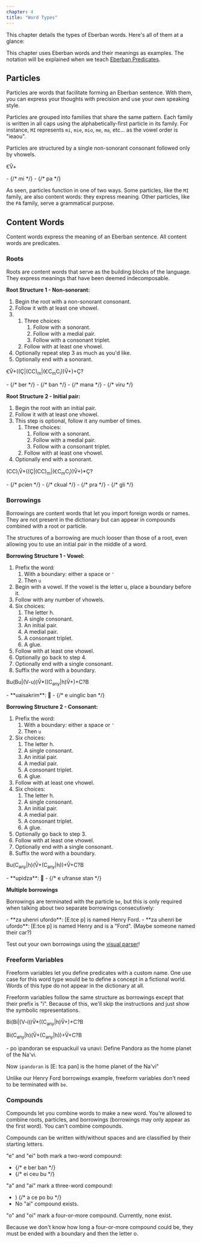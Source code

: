 ```yaml
---
chapter: 4
title: "Word Types"
---
```


This chapter details the types of Eberban words. Here's all of them at a glance:

<WordTypes client:load />

This chapter uses Eberban words and their meanings as examples. The notation
will be explained when we teach [Eberban Predicates](/chapters/eberban-predicates).

## Particles

<Info type="jargon" title="Particles">
Particles are words that facilitate forming an Eberban sentence. With them, you
can express your thoughts with precision and use your own speaking style.
</Info>

Particles are grouped into families that share the same pattern. Each family is
written in all caps using the alphabetically-first particle in its family. For
instance, `MI` represents `mi`, `mie`, `mio`, `me`, `ma`, etc... as the vowel
order is "ieaou".

Particles are structured by a single non-sonorant consonant followed only by
vhowels.

<Symbolic>ꞒV̌+</Symbolic>

<Info type="examples">
- <DictEntry client:load inline id="unfcuerxgm" /> {/* mi */}
- <DictEntry client:load inline id="awzbv8iu8c" /> {/* pa */}
</Info>

As seen, particles function in one of two ways. Some particles, like the `MI`
family, are also content words: they express meaning. Other particles, like the 
`PA` family, serve a grammatical purpose.

## Content Words

<Info type="jargon" title="Content Words">
Content words express the meaning of an Eberban sentence. All content words are
predicates.
</Info>

### Roots

<Info type="jargon" title="Roots">
Roots are content words that serve as the building blocks of the language. They
express meanings that have been deemed indecomposable.
</Info>

**Root Structure 1 - Non-sonorant:**

1. Begin the root with a non-sonorant consonant.
1. Follow it with at least one vhowel.
1. &nbsp;
   1. Three choices:
      1. Follow with a sonorant.
      1. Follow with a medial pair.
      1. Follow with a consonant triplet.
   1. Follow with at least one vhowel.
1. Optionally repeat step 3 as much as you'd like.
1. Optionally end with a sonorant.

<Symbolic>ꞒV̌+((Ç|(CC)<sub>m</sub>|(ꞒC<sub>m</sub>C<sub>i</sub>))V̌+)+Ç?</Symbolic>

<Info type="examples">
- <DictEntry client:load inline id="vz1h8ccnmh" /> {/* ber */}
- <DictEntry client:load inline id="pwmxutektw" /> {/* ban */}
- <DictEntry client:load inline id="la6bqysk7n" /> {/* mana */}
- <DictEntry client:load inline id="r9jofkaowc" /> {/* viru */}
</Info>

**Root Structure 2 - Initial pair:**

1. Begin the root with an initial pair.
1. Follow it with at least one vhowel.
1. This step is optional, follow it any number of times.
   1. Three choices:
      1. Follow with a sonorant.
      1. Follow with a medial pair.
      1. Follow with a consonant triplet.
   1. Follow with at least one vhowel.
1. Optionally end with a sonorant.

<Symbolic>(CC)<sub>i</sub>V̌+((Ç|(CC)<sub>m</sub>|(ꞒC<sub>m</sub>C<sub>i</sub>))V̌+)*Ç?</Symbolic>

<Info type="examples">
- <DictEntry client:load inline id="0uujkotag5" /> {/* pcien */}
- <DictEntry client:load inline id="i24b50cv0l" /> {/* ckual */}
- <DictEntry client:load inline id="scjlbqkhj0" /> {/* pra */}
- <DictEntry client:load inline id="r7wbdwqgm0" /> {/* gli */}
</Info>

### Borrowings

<Info type="jargon" title="Borrowings">
Borrowings are content words that let you import foreign words or names. They
are not present in the dictionary but can appear in compounds combined with a
root or particle.
</Info>

The structures of a borrowing are much looser than those of a root, even
allowing you to use an initial pair in the middle of a word.

**Borrowing Structure 1 - Vowel:**

1. Prefix the word:
   1. With a boundary: either a space or `'`
   1. Then `u`
1. Begin with a vowel. If the vowel is the letter u, place a boundary before it.
1. Follow with any number of vhowels.
1. Six choices:
   1. The letter h.
   1. A single consonant.
   1. An initial pair.
   1. A medial pair.
   1. A consonant triplet.
   1. A glue.
1. Follow with at least one vhowel.
1. Optionally go back to step 4.
1. Optionally end with a single consonant.
1. Suffix the word with a boundary.

<Symbolic>Bu(Bu|(V-u))V̌*((C<sub>any</sub>|h)V̌+)+C?B</Symbolic>

<Info type="examples">
- **uaisakrim**: 🍨
- <DictEntry client:load inline id="funyada7wl" /> {/* e uinglic ban */}
</Info>

**Borrowing Structure 2 - Consonant:**

1. Prefix the word:
   1. With a boundary: either a space or `'`
   1. Then `u`
1. Six choices:
   1. The letter h.
   1. A single consonant.
   1. An initial pair.
   1. A medial pair.
   1. A consonant triplet.
   1. A glue.
1. Follow with at least one vhowel.
1. Six choices:
   1. The letter h.
   1. A single consonant.
   1. An initial pair.
   1. A medial pair.
   1. A consonant triplet.
   1. A glue.
1. Optionally go back to step 3.
1. Follow with at least one vhowel.
1. Optionally end with a single consonant.
1. Suffix the word with a boundary.

<Symbolic>Bu(C<sub>any</sub>|h)(V̌+(C<sub>any</sub>|h))+V̌+C?B</Symbolic>

<Info type="examples">
- **upidza**: 🍕
- <DictEntry client:load inline id="ql0k4zdkcv" /> {/* e ufranse stan */}
</Info>

**Multiple borrowings**

Borrowings are terminated with the particle `be`, but this is only required when
talking about two separate borrowings consecutively:

<Info type="examples">
- **za uhenri ufordo**: [E:tce p] is named Henry Ford.
- **za uhenri be ufordo**: [E:tce p] is named Henry and is a "Ford". (Maybe
someone named their car?)
</Info>

Test out your own borrowings using the
[visual&nbsp;parser](https://eberban.github.io/eberban/web/parser_box_glosser.html)!

### Freeform Variables

<Info type="jargon" title="Freeform Variables">
Freeform variables let you define predicates with a custom name. One use
case for this word type would be to define a concept in a fictional world. Words
of this type do not appear in the dictionary at all.
</Info>

Freeform variables follow the same structure as borrowings except that
their prefix is "i". Because of this, we'll skip the instructions and just show
the symbolic representations.

<Symbolic prefix="Vowel" spaces={6} hasTable={false}>Bi(Bi|(V-i))V̌*((C<sub>any</sub>|h)V̌+)+C?B</Symbolic>

<Symbolic prefix="Consonant" spaces={3}>Bi(C<sub>any</sub>|h)(V̌+(C<sub>any</sub>|h))+V̌+C?B</Symbolic>

<Info type="examples">
- po ipandoran se espuackuil va unavi: Define Pandora as the home planet of
the Na'vi.

Now `ipandoran` is [E: tca pan] is the home planet of the Na'vi"
</Info>

Unlike our Henry Ford borrowings example, freeform&nbsp;variables don't need to
be terminated with `be`.

### Compounds

<Info type="jargon" title="Compounds">
Compounds let you combine words to make a new word. You're allowed to combine
roots, particles, and borrowings (borrowings may only appear as the first word).
You can't combine compounds.
</Info>

Compounds can be written with/without spaces and are classified by their
starting letters.

<Info type="examples">
"e" and "ei" both mark a two-word compound:

- <DictEntry client:load inline id="funyada7wl" /> {/* e ber ban */}
- <DictEntry client:load inline id="b0pxo862df" /> {/* ei ceu bu */}

"a" and "ai" mark a three-word compound:

- <DictEntry client:load inline id="jpvb7ytjfg" />) {/* a ce po bu */}
- No "ai" compound exists.

"o" and "oi" mark a four-or-more compound. Currently, none exist.
</Info>

Because we don't know how long a four-or-more compound could be, they must be
ended with a boundary and then the letter o.
